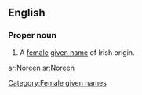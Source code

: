 ==English==

===Proper noun===
{{infl|en|proper noun}}

# A [[female]] [[given name]] of Irish origin.

[[Category:Female given names]]

[[ar:Noreen]]
[[sr:Noreen]]